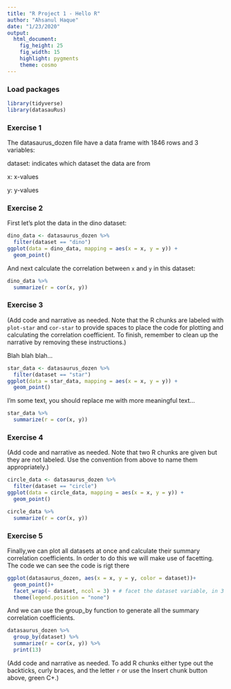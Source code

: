```yaml
---
title: "R Project 1 - Hello R"
author: "Ahsanul Haque"
date: "1/23/2020"
output: 
  html_document: 
    fig_height: 25
    fig_width: 15
    highlight: pygments
    theme: cosmo
---
```


### Load packages

```r
library(tidyverse) 
library(datasauRus)
```


### Exercise 1
The datasaurus_dozen file have a data frame with 1846 rows and 3 variables:

dataset: indicates which dataset the data are from

x: x-values

y: y-values


### Exercise 2

First let's plot the data in the dino dataset:

```r
dino_data <- datasaurus_dozen %>%
  filter(dataset == "dino")
ggplot(data = dino_data, mapping = aes(x = x, y = y)) +
  geom_point()
```

And next calculate the correlation between `x` and `y` in this dataset:

```r
dino_data %>%
  summarize(r = cor(x, y))
```

### Exercise 3

(Add code and narrative as needed. Note that the R chunks are labeled with `plot-star` and `cor-star` to provide spaces to place the code for plotting and calculating the correlation coefficient. To finish, remember to clean up the narrative by removing these instructions.)

Blah blah blah...

```r
star_data <- datasaurus_dozen %>%
  filter(dataset == "star")
ggplot(data = star_data, mapping = aes(x = x, y = y)) +
  geom_point()
```

I'm some text, you should replace me with more meaningful text...

```r
star_data %>%
  summarize(r = cor(x, y))
```

### Exercise 4

(Add code and narrative as needed. Note that two R chunks are given but they are not labeled. Use the convention from above to name them appropriately.)

```r
circle_data <- datasaurus_dozen %>%
  filter(dataset == "circle")
ggplot(data = circle_data, mapping = aes(x = x, y = y)) +
  geom_point()
```

```r
circle_data %>%
  summarize(r = cor(x, y))
```

### Exercise 5

Finally,we can  plot all datasets at once and calculate their summary correlation coefficients. In order to do this we will make use of facetting. The code we can see the code is rigt there

```r
ggplot(datasaurus_dozen, aes(x = x, y = y, color = dataset))+
  geom_point()+
  facet_wrap(~ dataset, ncol = 3) + # facet the dataset variable, in 3 cols
  theme(legend.position = "none")
```

And we can use the group_by function to generate all the summary correlation coefficients.
```r
datasaurus_dozen %>%
  group_by(dataset) %>%
  summarize(r = cor(x, y)) %>%
  print(13)
```



(Add code and narrative as needed. To add R chunks either type out the backticks, curly braces, and the letter `r` or use the Insert chunk button above, green C+.)